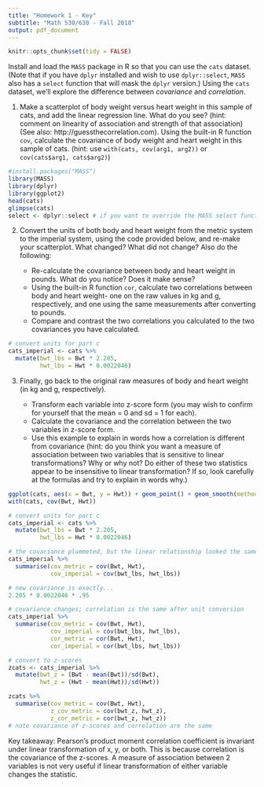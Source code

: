 ```yaml
---
title: "Homework 1 - Key"
subtitle: "Math 530/630 - Fall 2018"
output: pdf_document
---
```

```r
knitr::opts_chunk$set(tidy = FALSE)
```


Install and load the `MASS` package in R so that you can use the `cats` dataset. (Note that if you have `dplyr` installed and wish to use `dplyr::select`, `MASS` also has a `select` function that will mask the `dplyr` version.) Using the `cats` dataset, we'll explore the difference between *covariance* and *correlation*.


1. Make a scatterplot of body weight versus heart weight in this sample of cats, and add the linear regression line. What do you see? (hint: comment on linearity of association and strength of that association) (See also: http://guessthecorrelation.com). Using the built-in R function `cov`, calculate the covariance of body weight and heart weight in this sample of cats. (hint: use `with(cats, cov(arg1, arg2))` or `cov(cats$arg1, cats$arg2)`)

```r
#install.packages("MASS")
library(MASS)
library(dplyr)
library(ggplot2)
head(cats)
glimpse(cats)
select <- dplyr::select # if you want to override the MASS select function with the dplyr one
```
    
2. Convert the units of both body and heart weight from the metric system to the imperial system, using the code provided below, and re-make your scatterplot. What changed? What did not change? Also do the following:

    - Re-calculate the covariance between body and heart weight in pounds. What do you notice? Does it make sense? 
    - Using the built-in R function `cor`, calculate two correlations between body and heart weight- one on the raw values in kg and g, respectively, and one using the same measurements after converting to pounds. 
    - Compare and contrast the two correlations you calculated to the two covariances you have calculated.


```r
# convert units for part c
cats_imperial <- cats %>%
  mutate(bwt_lbs = Bwt * 2.205,
         hwt_lbs = Hwt * 0.0022046)
```


3. Finally, go back to the original raw measures of body and heart weight (in kg and g, respectively). 

    - Transform each variable into z-score form (you may wish to confirm for yourself that the mean = 0 and sd = 1 for each).
    - Calculate the covariance and the correlation between the two variables in z-score form. 
    - Use this example to explain in words how a correlation is different from covariance (hint: do you think you want a measure of association between two variables that is sensitive to linear transformations? Why or why not? Do either of these two statistics appear to be insensitive to linear transformation? If so, look carefully at the formulas and try to explain in words why.)
    
```r
ggplot(cats, aes(x = Bwt, y = Hwt)) + geom_point() + geom_smooth(method = "lm")
with(cats, cov(Bwt, Hwt))
```

```r
# convert units for part c
cats_imperial <- cats %>%
  mutate(bwt_lbs = Bwt * 2.205,
         hwt_lbs = Hwt * 0.0022046)
```

```r
# the covariance plummeted, but the linear relationship looked the same
cats_imperial %>%
  summarise(cov_metric = cov(Bwt, Hwt),
            cov_imperial = cov(bwt_lbs, hwt_lbs))

# new covariance is exactly...
2.205 * 0.0022046 * .95
```


```r
# covariance changes; correlation is the same after unit conversion
cats_imperial %>%
  summarise(cov_metric = cov(Bwt, Hwt),
            cov_imperial = cov(bwt_lbs, hwt_lbs),
            cor_metric = cor(Bwt, Hwt),
            cor_imperial = cor(bwt_lbs, hwt_lbs))
```


```r
# convert to z-scores
zcats <- cats_imperial %>%
  mutate(bwt_z = (Bwt - mean(Bwt))/sd(Bwt),
         hwt_z = (Hwt - mean(Hwt))/sd(Hwt))

zcats %>%
  summarise(cov_metric = cov(Bwt, Hwt),
            z_cov_metric = cov(bwt_z, hwt_z),
            z_cor_metric = cor(bwt_z, hwt_z))
# note covariance of z-scores and correlation are the same
```

Key takeaway: Pearson's product moment correlation coefficient is invariant under linear transformation of x, y, or both. This is because correlation is the covariance of the z-scores. A measure of association between 2 variables is not very useful if linear transformation of either variable changes the statistic.
    